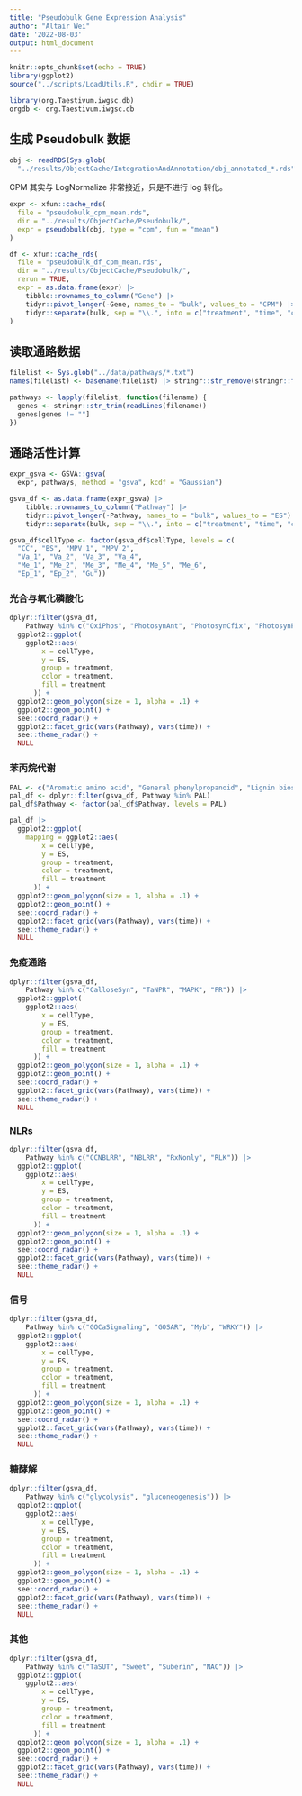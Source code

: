 ```yaml
---
title: "Pseudobulk Gene Expression Analysis"
author: "Altair Wei"
date: '2022-08-03'
output: html_document
---
```


```r
knitr::opts_chunk$set(echo = TRUE)
library(ggplot2)
source("../scripts/LoadUtils.R", chdir = TRUE)
```

```r
library(org.Taestivum.iwgsc.db)
orgdb <- org.Taestivum.iwgsc.db
```

## 生成 Pseudobulk 数据

```r
obj <- readRDS(Sys.glob(
  "../results/ObjectCache/IntegrationAndAnnotation/obj_annotated_*.rds"))
```

CPM 其实与 LogNormalize 非常接近，只是不进行 log 转化。

```r
expr <- xfun::cache_rds(
  file = "pseudobulk_cpm_mean.rds",
  dir = "../results/ObjectCache/Pseudobulk/",
  expr = pseudobulk(obj, type = "cpm", fun = "mean")
)
```

```r
df <- xfun::cache_rds(
  file = "pseudobulk_df_cpm_mean.rds",
  dir = "../results/ObjectCache/Pseudobulk/",
  rerun = TRUE,
  expr = as.data.frame(expr) |>
    tibble::rownames_to_column("Gene") |>
    tidyr::pivot_longer(-Gene, names_to = "bulk", values_to = "CPM") |>
    tidyr::separate(bulk, sep = "\\.", into = c("treatment", "time", "cellType"))
)
```


## 读取通路数据

```r
filelist <- Sys.glob("../data/pathways/*.txt")
names(filelist) <- basename(filelist) |> stringr::str_remove(stringr::fixed(".txt"))

pathways <- lapply(filelist, function(filename) {
  genes <- stringr::str_trim(readLines(filename))
  genes[genes != ""]
})
```

## 通路活性计算

```r
expr_gsva <- GSVA::gsva(
  expr, pathways, method = "gsva", kcdf = "Gaussian")

gsva_df <- as.data.frame(expr_gsva) |>
    tibble::rownames_to_column("Pathway") |>
    tidyr::pivot_longer(-Pathway, names_to = "bulk", values_to = "ES") |>
    tidyr::separate(bulk, sep = "\\.", into = c("treatment", "time", "cellType"))
```

```r
gsva_df$cellType <- factor(gsva_df$cellType, levels = c(
  "CC", "BS", "MPV_1", "MPV_2",
  "Va_1", "Va_2", "Va_3", "Va_4",
  "Me_1", "Me_2", "Me_3", "Me_4", "Me_5", "Me_6",
  "Ep_1", "Ep_2", "Gu"))
```

### 光合与氧化磷酸化

```r
dplyr::filter(gsva_df,
    Pathway %in% c("OxiPhos", "PhotosynAnt", "PhotosynCfix", "PhotosynPSEA")) |>
  ggplot2::ggplot(
    ggplot2::aes(
        x = cellType,
        y = ES,
        group = treatment,
        color = treatment,
        fill = treatment
      )) +
  ggplot2::geom_polygon(size = 1, alpha = .1) +
  ggplot2::geom_point() +
  see::coord_radar() +
  ggplot2::facet_grid(vars(Pathway), vars(time)) +
  see::theme_radar() +
  NULL
```

### 苯丙烷代谢

```r
PAL <- c("Aromatic amino acid", "General phenylpropanoid", "Lignin biosynthesis", "Flavanones", "Polyamine", "HCAAs")
pal_df <- dplyr::filter(gsva_df, Pathway %in% PAL)
pal_df$Pathway <- factor(pal_df$Pathway, levels = PAL)
```

```r
pal_df |>
  ggplot2::ggplot(
    mapping = ggplot2::aes(
        x = cellType,
        y = ES,
        group = treatment,
        color = treatment,
        fill = treatment
      )) +
  ggplot2::geom_polygon(size = 1, alpha = .1) +
  ggplot2::geom_point() +
  see::coord_radar() +
  ggplot2::facet_grid(vars(Pathway), vars(time)) +
  see::theme_radar() +
  NULL
```

### 免疫通路

```r
dplyr::filter(gsva_df,
    Pathway %in% c("CalloseSyn", "TaNPR", "MAPK", "PR")) |>
  ggplot2::ggplot(
    ggplot2::aes(
        x = cellType,
        y = ES,
        group = treatment,
        color = treatment,
        fill = treatment
      )) +
  ggplot2::geom_polygon(size = 1, alpha = .1) +
  ggplot2::geom_point() +
  see::coord_radar() +
  ggplot2::facet_grid(vars(Pathway), vars(time)) +
  see::theme_radar() +
  NULL
```

### NLRs

```r
dplyr::filter(gsva_df,
    Pathway %in% c("CCNBLRR", "NBLRR", "RxNonly", "RLK")) |>
  ggplot2::ggplot(
    ggplot2::aes(
        x = cellType,
        y = ES,
        group = treatment,
        color = treatment,
        fill = treatment
      )) +
  ggplot2::geom_polygon(size = 1, alpha = .1) +
  ggplot2::geom_point() +
  see::coord_radar() +
  ggplot2::facet_grid(vars(Pathway), vars(time)) +
  see::theme_radar() +
  NULL
```

### 信号

```r
dplyr::filter(gsva_df,
    Pathway %in% c("GOCaSignaling", "GOSAR", "Myb", "WRKY")) |>
  ggplot2::ggplot(
    ggplot2::aes(
        x = cellType,
        y = ES,
        group = treatment,
        color = treatment,
        fill = treatment
      )) +
  ggplot2::geom_polygon(size = 1, alpha = .1) +
  ggplot2::geom_point() +
  see::coord_radar() +
  ggplot2::facet_grid(vars(Pathway), vars(time)) +
  see::theme_radar() +
  NULL
```

### 糖酵解

```r
dplyr::filter(gsva_df,
    Pathway %in% c("glycolysis", "gluconeogenesis")) |>
  ggplot2::ggplot(
    ggplot2::aes(
        x = cellType,
        y = ES,
        group = treatment,
        color = treatment,
        fill = treatment
      )) +
  ggplot2::geom_polygon(size = 1, alpha = .1) +
  ggplot2::geom_point() +
  see::coord_radar() +
  ggplot2::facet_grid(vars(Pathway), vars(time)) +
  see::theme_radar() +
  NULL
```

### 其他

```r
dplyr::filter(gsva_df,
    Pathway %in% c("TaSUT", "Sweet", "Suberin", "NAC")) |>
  ggplot2::ggplot(
    ggplot2::aes(
        x = cellType,
        y = ES,
        group = treatment,
        color = treatment,
        fill = treatment
      )) +
  ggplot2::geom_polygon(size = 1, alpha = .1) +
  ggplot2::geom_point() +
  see::coord_radar() +
  ggplot2::facet_grid(vars(Pathway), vars(time)) +
  see::theme_radar() +
  NULL
```
